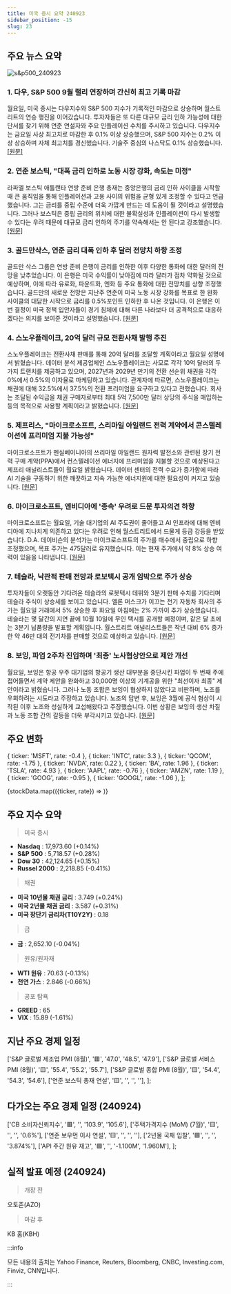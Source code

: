 ```yaml
---
title: 미국 증시 요약 240923
sidebar_position: -15
slug: 23
---
```


## 주요 뉴스 요약

![s&p500_240923](/map/240923.png)

### 1. **다우, S&P 500 9월 랠리 연장하며 간신히 최고 기록 마감**

월요일, 미국 증시는 다우지수와 S&P 500 지수가 기록적인 마감으로 상승하며 월스트리트의 연승 행진을 이어갔습니다. 투자자들은 또 다른 대규모 금리 인하 가능성에 대한 단서를 찾기 위해 연준 연설자와 주요 인플레이션 수치를 주시하고 있습니다. 다우지수는 금요일 사상 최고치로 마감한 후 0.1% 이상 상승했으며, S&P 500 지수는 0.2% 이상 상승하며 자체 최고치를 경신했습니다. 기술주 중심의 나스닥도 0.1% 상승했습니다. [[원문]](https://finance.yahoo.com/news/live/stock-market-today-dow-sp-500-eke-out-record-closes-as-stocks-extend-september-rally-200105319.html)

### 2. **연준 보스틱, "대폭 금리 인하로 노동 시장 강화, 속도는 미정"**

라파엘 보스틱 애틀랜타 연방 준비 은행 총재는 중앙은행의 금리 인하 사이클을 시작할 때 큰 움직임을 통해 인플레이션과 고용 사이의 위험을 균형 있게 조정할 수 있다고 언급했습니다. 그는 금리를 중립 수준에 더욱 가깝게 만드는 데 도움이 될 것이라고 설명했습니다. 그러나 보스틱은 중립 금리의 위치에 대한 불확실성과 인플레이션이 다시 발생할 수 있다는 우려 때문에 대규모 금리 인하의 주기를 약속해서는 안 된다고 강조했습니다. [[원문]](https://www.bloomberg.com/news/articles/2024-09-23/fed-s-bostic-says-large-cut-bolsters-labor-market-pace-not-set?srnd=phx-markets)

### 3. **골드만삭스, 연준 금리 대폭 인하 후 달러 전망치 하향 조정**

골드만 삭스 그룹은 연방 준비 은행이 금리를 인하한 이후 다양한 통화에 대한 달러의 전망을 낮추었습니다. 이 은행은 미국 수익률이 낮아짐에 따라 달러가 점차 약화될 것으로 예상하며, 이에 따라 유로화, 파운드화, 엔화 등 주요 통화에 대한 전망치를 상향 조정했습니다. 골드만의 새로운 전망은 지난주 연준이 미국 노동 시장 강화를 목표로 한 완화 사이클의 대담한 시작으로 금리를 0.5%포인트 인하한 후 나온 것입니다. 이 은행은 이번 결정이 미국 정책 입안자들이 경기 침체에 대해 다른 나라보다 더 공격적으로 대응하겠다는 의지를 보여준 것이라고 설명했습니다. [[원문]](https://www.bloomberg.com/news/articles/2024-09-23/goldman-turns-even-more-bullish-on-pound-after-big-fed-rate-cut?srnd=phx-markets&embedded-checkout=true)

### 4. **스노우플레이크, 20억 달러 규모 전환사채 발행 추진**

스노우플레이크는 전환사채 판매를 통해 20억 달러를 조달할 계획이라고 월요일 성명에서 밝혔습니다. 데이터 분석 제공업체인 스노우플레이크는 사모로 각각 10억 달러의 두 가지 트랜치를 제공하고 있으며, 2027년과 2029년 만기의 전환 선순위 채권을 각각 0%에서 0.5%의 이자율로 마케팅하고 있습니다. 관계자에 따르면, 스노우플레이크는 채권에 대해 32.5%에서 37.5%의 전환 프리미엄을 요구하고 있다고 전했습니다. 회사는 조달된 수익금을 채권 구매자로부터 최대 5억 7,500만 달러 상당의 주식을 매입하는 등의 목적으로 사용할 계획이라고 밝혔습니다. [[원문]](https://www.bloomberg.com/news/articles/2024-09-23/snowflake-seeks-to-raise-2-billion-in-convertible-notes?srnd=phx-markets&embedded-checkout=true)

### 5. **제프리스, "마이크로소프트, 스리마일 아일랜드 전력 계약에서 콘스텔레이션에 프리미엄 지불 가능성"**

마이크로소프트가 펜실베이니아의 쓰리마일 아일랜드 원자력 발전소와 관련된 장기 전력 구매 계약(PPA)에서 컨스텔레이션 에너지에 프리미엄을 지불할 것으로 예상된다고 제프리 애널리스트들이 월요일 밝혔습니다. 데이터 센터의 전력 수요가 증가함에 따라 AI 기술을 구동하기 위한 깨끗하고 지속 가능한 에너지원에 대한 필요성이 커지고 있습니다. [[원문]](https://finance.yahoo.com/news/microsoft-may-pay-constellation-premium-223049670.html)

### 6. **마이크로소프트, 엔비디아에 '종속' 우려로 드문 투자의견 하향**

마이크로소프트는 월요일, 기술 대기업의 AI 주도권이 줄어들고 AI 인프라에 대해 엔비디아에 지나치게 의존하고 있다는 우려로 인해 월스트리트에서 드물게 등급 강등을 받았습니다. D.A. 데이비슨의 분석가는 마이크로소프트의 주가를 매수에서 중립으로 하향 조정했으며, 목표 주가는 475달러로 유지했습니다. 이는 현재 주가에서 약 8% 상승 여력이 있음을 나타냅니다. [[원문]](https://finance.yahoo.com/news/microsoft-stock-receives-rare-downgrade-as-analyst-says-its-beholden-to-nvidia-182459634.html)

### 7. **테슬라, 낙관적 판매 전망과 로보택시 공개 임박으로 주가 상승**

투자자들이 오랫동안 기다려온 테슬라의 로봇택시 데뷔와 3분기 판매 수치를 기다리며 테슬라 주식이 상승세를 보이고 있습니다. 엘론 머스크가 이끄는 전기 자동차 회사의 주가는 월요일 거래에서 5% 상승한 후 화요일 아침에는 2% 가까이 추가 상승했습니다. 테슬라는 몇 달간의 지연 끝에 10월 10일에 무인 택시를 공개할 예정이며, 같은 달 초에는 3분기 납품량을 발표할 계획입니다. 월스트리트 애널리스트들은 작년 대비 6% 증가한 약 46만 대의 전기차를 판매할 것으로 예상하고 있습니다. [[원문]](https://finance.yahoo.com/news/tesla-stock-pops-amid-bullish-sales-forecast-as-robotaxi-unveiling-looms-181255883.html)

### 8. **보잉, 파업 2주차 진입하며 '최종' 노사협상안으로 제안 개선**

월요일, 보잉은 항공 우주 대기업의 항공기 생산 대부분을 중단시킨 파업이 두 번째 주에 접어들면서 계약 제안을 완화하고 30,000명 이상의 기계공을 위한 "최선이자 최종" 제안이라고 밝혔습니다. 그러나 노동 조합은 보잉이 협상하지 않았다고 비판하며, 노조를 우회하려는 시도라고 주장하고 있습니다. 노조의 답변 후, 보잉은 3월에 공식 협상이 시작된 이후 노조와 성실하게 교섭해왔다고 주장했습니다. 이번 상황은 보잉의 생산 차질과 노동 조합 간의 갈등을 더욱 부각시키고 있습니다. [[원문]](https://www.cnbc.com/2024/09/23/boeing-labor-proposal-best-and-final-offer-strike.html)

## 주요 변화

  { ticker: 'MSFT', rate: -0.4 },
  { ticker: 'INTC', rate: 3.3 },
  { ticker: 'QCOM', rate: -1.75 },
  { ticker: 'NVDA', rate: 0.22 },
  { ticker: 'BA', rate: 1.96 },
  { ticker: 'TSLA', rate: 4.93 },
  { ticker: 'AAPL', rate: -0.76 },
  { ticker: 'AMZN', rate: 1.19 },
  { ticker: 'GOOG', rate: -0.95 },
  { ticker: 'GOOGL', rate: -1.06 },
];

{stockData.map(({ticker, rate}) => <StockCardMini key={ticker} ticker={ticker} rate={rate}></StockCardMini>)}

## 주요 지수 요약

> 미국 증시

- **Nasdaq** : 17,973.60 (+0.14%)
- **S&P 500** : 5,718.57 (+0.28%)
- **Dow 30** : 42,124.65 (+0.15%)
- **Russel 2000** : 2,218.85 (-0.41%)

> 채권

- **미국 10년물 채권 금리** : 3.749 (+0.24%)
- **미국 2년물 채권 금리** : 3.587 (+0.31%)
- **미국 장단기 금리차(T10Y2Y)** : 0.18

> 금

- **금** : 2,652.10 (-0.04%)

> 원유/원자재

- **WTI 원유** : 70.63 (-0.13%)
- **천연 가스** : 2.846 (-0.66%)

> 공포 탐욕

- **GREED** : 65
- **VIX** : 15.89 (-1.61%)

## 지난 주요 경제 일정

  ['S&P 글로벌 제조업 PMI (8월)', '🟥', '47.0', '48.5', '47.9'],
  ['S&P 글로벌 서비스 PMI (8월)', '🟨', '55.4', '55.2', '55.7'],
  ['S&P 글로벌 종합 PMI (8월)', '🟨', '54.4', '54.3', '54.6'],
  ['연준 보스틱 총재 연설', '🟨', '', '', ''],
];

<EconomicCalendar data={eventsData} />

## 다가오는 주요 경제 일정 (240924)

  ['CB 소비자신뢰지수', '🟥', '', '103.9', '105.6'],
  ['주택가격지수 (MoM) (7월)', '🟨', '', '', '0.6%'],
  ['연준 보우먼 이사 연설', '🟨', '', '', ''],
  ['2년물 국채 입찰', '🟩', '', '', '3.874%'],
  ['API 주간 원유 재고', '🟩', '', '-1.100M', '1.960M'],
];

<EconomicCalendar data={nextEventsData} />

## 실적 발표 예정 (240924)

> 개장 전

오토존(AZO)

> 마감 후

KB 홈(KBH)

:::info

모든 내용의 출처는 Yahoo Finance, Reuters, Bloomberg, CNBC, Investing.com, Finviz, CNN입니다.

:::
